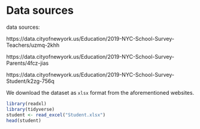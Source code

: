 # Data sources


data sources: 

https://data.cityofnewyork.us/Education/2019-NYC-School-Survey-Teachers/uzmq-2khh

https://data.cityofnewyork.us/Education/2019-NYC-School-Survey-Parents/4fcz-jias

https://data.cityofnewyork.us/Education/2019-NYC-School-Survey-Student/k2zg-756q

We download the dataset as `xlsx` format from the aforementioned websites.


```r
library(readxl)
library(tidyverse)
student <- read_excel("Student.xlsx")
head(student)
```

